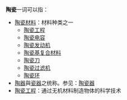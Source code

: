 '''陶瓷'''一词可以指：
* [[陶瓷材料|陶瓷材料]]：材料种类之一
**[[陶瓷工程|陶瓷工程]]
**[[陶瓷电容|陶瓷电容]]
**[[陶瓷发动机|陶瓷发动机]]
**[[陶瓷基复合材料|陶瓷基复合材料]]
**[[陶瓷刀|陶瓷刀]]
**[[陶瓷过滤机|陶瓷过滤机]]
**[[陶瓷环|陶瓷环]]
* [[陶器|陶器]]與[[瓷器|瓷器]]之统称。参见：[[陶瓷器|陶瓷器]]
* [[陶瓷工程|陶瓷工程]]：通过无机材料制造物体的科学技术
{{disambig|CAT=二字消歧義}}